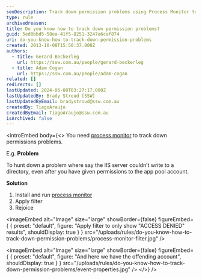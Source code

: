 ```yaml
---
seoDescription: Track down permission problems using Process Monitor to troubleshoot issues with IIS servers and app pool accounts.
type: rule
archivedreason:
title: Do you know how to track down permission problems?
guid: 5ed0bbd5-58ea-41f5-8251-3247a6caf874
uri: do-you-know-how-to-track-down-permission-problems
created: 2013-10-08T15:50:37.000Z
authors:
  - title: Gerard Beckerleg
    url: https://ssw.com.au/people/gerard-beckerleg
  - title: Adam Cogan
    url: https://ssw.com.au/people/adam-cogan
related: []
redirects: []
lastUpdated: 2024-06-08T03:27:17.000Z
lastUpdatedBy: Brady Stroud [SSW]
lastUpdatedByEmail: bradystroud@ssw.com.au
createdBy: TiagoAraujo
createdByEmail: TiagoAraujo@ssw.com.au
isArchived: false
---
```


<introEmbed
  body={<>
You need [process monitor](http://technet.microsoft.com/en-us/sysinternals/bb896645.aspx?WT.mc_id=DT-MVP-33518) to track down permissions problems.

E.g. **Problem**

To hunt down a problem where say the IIS server couldn’t write to a directory, even after you have given permissions to the app pool account.

**Solution**

1. Install and run
   [process monitor](http://technet.microsoft.com/en-us/sysinternals/bb896645.aspx?WT.mc_id=DT-MVP-33518)
2. Apply filter
3. Rejoice


<imageEmbed
  alt="Image"
  size="large"
  showBorder={false}
  figureEmbed={ {
    preset: "default",
    figure: "Apply filter to only show \"ACCESS DENIED\" results",
    shouldDisplay: true
  } }
  src="/uploads/rules/do-you-know-how-to-track-down-permission-problems/process-monitor-filter.jpg"
/>


<imageEmbed
  alt="Image"
  size="large"
  showBorder={false}
  figureEmbed={ {
    preset: "default",
    figure: "And here we have the offending account",
    shouldDisplay: true
  } }
  src="/uploads/rules/do-you-know-how-to-track-down-permission-problems/event-properties.jpg"
/>
  </>}
/>
